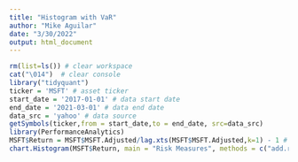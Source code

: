 ```yaml
---
title: "Histogram with VaR"
author: "Mike Aguilar"
date: "3/30/2022"
output: html_document
---
```



<!-- ### Histogram with VaR -->
```r
rm(list=ls()) # clear workspace
cat("\014")  # clear console
library("tidyquant") 
ticker = 'MSFT' # asset ticker
start_date = '2017-01-01' # data start date
end_date = '2021-03-01' # data end date
data_src = 'yahoo' # data source
getSymbols(ticker,from = start_date,to = end_date, src=data_src)
library(PerformanceAnalytics)
MSFT$Return = MSFT$MSFT.Adjusted/lag.xts(MSFT$MSFT.Adjusted,k=1) - 1 # use lag.xts to obtain the lag for xts data
chart.Histogram(MSFT$Return, main = "Risk Measures", methods = c("add.risk"))
```